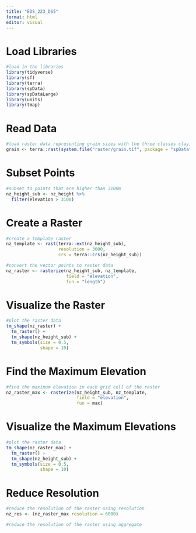 ```yaml
---
title: "EDS_223_DS5"
format: html
editor: visual
---
```


# Load Libraries
```r
#load in the libraries
library(tidyverse)
library(sf)
library(terra)
library(spData)
library(spDataLarge)
library(units)
library(tmap)

```


# Read Data
```r
#load raster data representing grain sizes with the three classes clay, silt and sand
grain <- terra::rast(system.file("raster/grain.tif", package = "spData"))

```


# Subset Points
```r
#subset to points that are higher than 3100m 
nz_height_sub <- nz_height %>%
  filter(elevation > 3100)

```


# Create a Raster
```r
#create a template raster
nz_template <- rast(terra::ext(nz_height_sub), 
                    resolution = 3000, 
                    crs = terra::crs(nz_height_sub))

#convert the vector points to raster data
nz_raster <- rasterize(nz_height_sub, nz_template, 
                       field = "elevation", 
                       fun = "length")

```



# Visualize the Raster
```r
#plot the raster data
tm_shape(nz_raster) +
  tm_raster() +
  tm_shape(nz_height_sub) +
  tm_symbols(size = 0.5, 
             shape = 10) 

```
# Find the Maximum Elevation 
```r
#find the maximum elevation in each grid cell of the raster
nz_raster_max <- rasterize(nz_height_sub, nz_template,
                           field = "elevation",
                           fun = max)

```


# Visualize the Maximum Elevations
```r
#plot the raster data
tm_shape(nz_raster_max) +
  tm_raster() +
  tm_shape(nz_height_sub) +
  tm_symbols(size = 0.5, 
             shape = 10) 

```


# Reduce Resolution
```r
#reduce the resolution of the raster using resolution
nz_res <- (nz_raster_max resolution = 6000)

#reduce the resolution of the raster using aggregate

```

